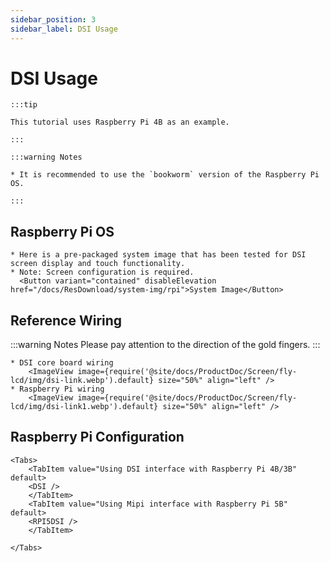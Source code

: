 ```yaml
---
sidebar_position: 3
sidebar_label: DSI Usage
---
```







# DSI Usage

    :::tip

    This tutorial uses Raspberry Pi 4B as an example.

    :::

    :::warning Notes

    * It is recommended to use the `bookworm` version of the Raspberry Pi OS.

    :::

## Raspberry Pi OS
    * Here is a pre-packaged system image that has been tested for DSI screen display and touch functionality.
    * Note: Screen configuration is required.
      <Button variant="contained" disableElevation href="/docs/ResDownload/system-img/rpi">System Image</Button>

## Reference Wiring

:::warning Notes
Please pay attention to the direction of the gold fingers.
:::


    * DSI core board wiring
        <ImageView image={require('@site/docs/ProductDoc/Screen/fly-lcd/img/dsi-link.webp').default} size="50%" align="left" />
    * Raspberry Pi wiring
        <ImageView image={require('@site/docs/ProductDoc/Screen/fly-lcd/img/dsi-link1.webp').default} size="50%" align="left" />

## Raspberry Pi Configuration

    <Tabs>
        <TabItem value="Using DSI interface with Raspberry Pi 4B/3B" default>
        <DSI />
        </TabItem>
        <TabItem value="Using Mipi interface with Raspberry Pi 5B" default>
        <RPI5DSI />
        </TabItem>

    </Tabs>